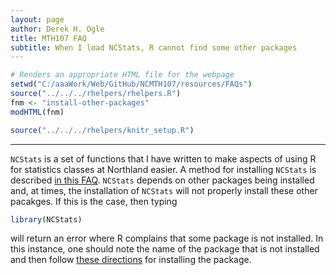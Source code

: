```yaml
---
layout: page
author: Derek H. Ogle
title: MTH107 FAQ
subtitle: When I load NCStats, R cannot find some other packages
---
```


```r
# Renders an appropriate HTML file for the webpage
setwd("C:/aaaWork/Web/GitHub/NCMTH107/resources/FAQs")
source("../../../rhelpers/rhelpers.R")
fnm <- "install-other-packages"
modHTML(fnm)
```

```r
source("../../../rhelpers/knitr_setup.R")
```

----

`NCStats` is a set of functions that I have written to make aspects of using R for statistics classes at Northland easier.  A method for installing `NCStats` is described [in this FAQ](install-NCStats.html).  `NCStats` depends on other packages being installed and, at times, the installation of `NCStats` will not properly install these other pacakges.  If this is the case, then typing

```r
library(NCStats)
```

will return an error where R complains that some package is not installed.  In this instance, one should note the name of the package that is not installed and then follow [these directions](http://derekogle.com/IFAR/supplements/installations/InstallPackagesRStudio.html) for installing the package.
